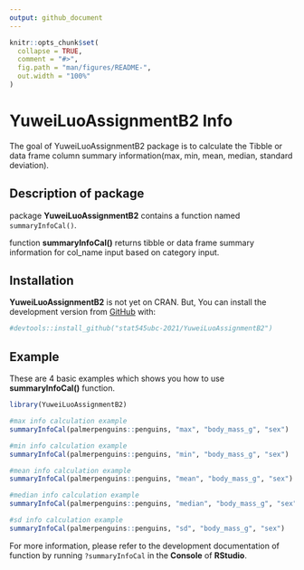 ```yaml
---
output: github_document
---
```


<!-- README.md is generated from README.Rmd. Please edit that file -->

```r
knitr::opts_chunk$set(
  collapse = TRUE,
  comment = "#>",
  fig.path = "man/figures/README-",
  out.width = "100%"
)
```

# YuweiLuoAssignmentB2 Info

<!-- badges: start -->
<!-- badges: end -->

The goal of YuweiLuoAssignmentB2 package is to calculate the Tibble or data frame column summary information(max, min, mean, median, standard deviation).

## Description of package

package **YuweiLuoAssignmentB2** contains a function named `summaryInfoCal()`.

function **summaryInfoCal()** returns tibble or data frame summary information for col_name input based on category input.


## Installation

**YuweiLuoAssignmentB2** is not yet on CRAN. But, You can install the development version from [GitHub](https://github.com/) with:

``` r
#devtools::install_github("stat545ubc-2021/YuweiLuoAssignmentB2")
```
## Example

These are 4 basic examples which shows you how to use **summaryInfoCal()** function. 


```r
library(YuweiLuoAssignmentB2)

#max info calculation example
summaryInfoCal(palmerpenguins::penguins, "max", "body_mass_g", "sex")

#min info calculation example
summaryInfoCal(palmerpenguins::penguins, "min", "body_mass_g", "sex")

#mean info calculation example
summaryInfoCal(palmerpenguins::penguins, "mean", "body_mass_g", "sex")

#median info calculation example
summaryInfoCal(palmerpenguins::penguins, "median", "body_mass_g", "sex")

#sd info calculation example
summaryInfoCal(palmerpenguins::penguins, "sd", "body_mass_g", "sex")


```

For more information, please refer to the development documentation of function by running ```?summaryInfoCal``` in the **Console** of **RStudio**.
